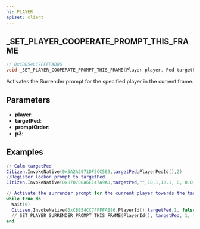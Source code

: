 ```yaml
---
ns: PLAYER
apiset: client
---
```

## _SET_PLAYER_COOPERATE_PROMPT_THIS_FRAME

```c
// 0xCBB54CC7FFFFAB86
void _SET_PLAYER_COOPERATE_PROMPT_THIS_FRAME(Player player, Ped targetPed, int promptOrder, BOOL p3);
```

Activates the Surrender prompt for the specified player in the current frame.

## Parameters
* **player**:
* **targetPed**:
* **promptOrder**:
* **p3**:


## Examples

```lua
// Calm targetPed
Citizen.InvokeNative(0x3A2A2071DF5CC569,targetPed,PlayerPedId(),2)
//Register lockon prompt to targetPed
Citizen.InvokeNative(0x870708A6E147A9AD,targetPed,"",10.1,10.1, 0, 0.0, 0.0, 0, false, -1)

// Activate the surrender prompt for the current player towards the targetPed
while true do 
  Wait(0)
  Citizen.InvokeNative(0xCBB54CC7FFFFAB86,PlayerId(),targetPed,1, false)
  //_SET_PLAYER_SURRENDER_PROMPT_THIS_FRAME(PlayerId(), targetPed, 1, false);
end
```
